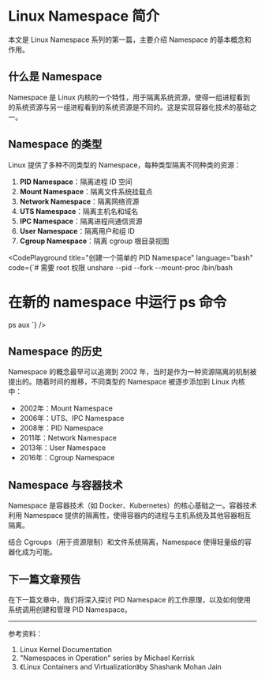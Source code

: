 # Linux Namespace 简介

<Callout type="info">
本文是 Linux Namespace 系列的第一篇，主要介绍 Namespace 的基本概念和作用。
</Callout>

## 什么是 Namespace

Namespace 是 Linux 内核的一个特性，用于隔离系统资源，使得一组进程看到的系统资源与另一组进程看到的系统资源是不同的。这是实现容器化技术的基础之一。

## Namespace 的类型

Linux 提供了多种不同类型的 Namespace，每种类型隔离不同种类的资源：

1. **PID Namespace**：隔离进程 ID 空间
2. **Mount Namespace**：隔离文件系统挂载点
3. **Network Namespace**：隔离网络资源
4. **UTS Namespace**：隔离主机名和域名
5. **IPC Namespace**：隔离进程间通信资源
6. **User Namespace**：隔离用户和组 ID
7. **Cgroup Namespace**：隔离 cgroup 根目录视图

<CodePlayground
  title="创建一个简单的 PID Namespace"
  language="bash"
  code={`# 需要 root 权限
unshare --pid --fork --mount-proc /bin/bash
# 在新的 namespace 中运行 ps 命令
ps aux
`}
/>

## Namespace 的历史

Namespace 的概念最早可以追溯到 2002 年，当时是作为一种资源隔离的机制被提出的。随着时间的推移，不同类型的 Namespace 被逐步添加到 Linux 内核中：

- 2002年：Mount Namespace
- 2006年：UTS、IPC Namespace
- 2008年：PID Namespace
- 2011年：Network Namespace
- 2013年：User Namespace
- 2016年：Cgroup Namespace

## Namespace 与容器技术

Namespace 是容器技术（如 Docker、Kubernetes）的核心基础之一。容器技术利用 Namespace 提供的隔离性，使得容器内的进程与主机系统及其他容器相互隔离。

结合 Cgroups（用于资源限制）和文件系统隔离，Namespace 使得轻量级的容器化成为可能。

## 下一篇文章预告

在下一篇文章中，我们将深入探讨 PID Namespace 的工作原理，以及如何使用系统调用创建和管理 PID Namespace。

---

参考资料：
1. Linux Kernel Documentation
2. "Namespaces in Operation" series by Michael Kerrisk
3. 《Linux Containers and Virtualization》by Shashank Mohan Jain 